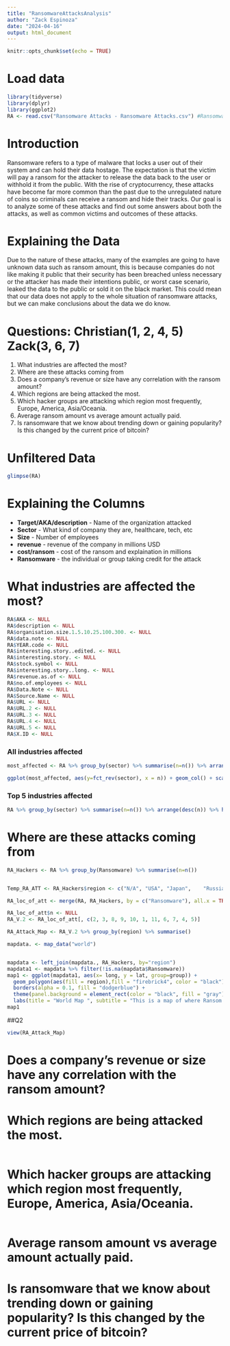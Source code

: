 ```yaml
---
title: "RansomwareAttacksAnalysis"
author: "Zack Espinoza"
date: "2024-04-16"
output: html_document
---
```


```r
knitr::opts_chunk$set(echo = TRUE)
```

# Load data
```r
library(tidyverse)
library(dplyr)
library(ggplot2)
RA <- read.csv("Ransomware Attacks - Ransomware Attacks.csv") #Ransomware Attacks
```

# Introduction
Ransomware refers to a type of malware that locks a user out of their system and can hold their data hostage. The expectation is that the victim will pay a ransom for the attacker to release the data back to the user or withhold it from the public. With the rise of cryptocurrency, these attacks have become far more common than the past due to the unregulated nature of coins so criminals can receive a ransom and hide their tracks. Our goal is to analyze some of these attacks and find out some answers about both the attacks, as well as common victims and outcomes of these attacks.

# Explaining the Data
Due to the nature of these attacks, many of the examples are going to have unknown data such as ransom amount, this is because companies do not like making it public that their security has been breached unless necessary or the attacker has made their intentions public, or worst case scenario, leaked the data to the public or sold it on the black market. This could mean that our data does not apply to the whole situation of ransomware attacks, but we can make conclusions about the data we do know.

# Questions: Christian(1, 2, 4, 5) Zack(3, 6, 7)
1. What industries are affected the most?
2. Where are these attacks coming from
3. Does a company's revenue or size have any correlation with the ransom amount?
4. Which regions are being attacked the most.
5. Which hacker groups are attacking which region most frequently, Europe, America, Asia/Oceania.
6. Average ransom amount vs average amount actually paid.
7. Is ransomware that we know about trending down or gaining popularity? Is this changed by the current price of bitcoin?


# Unfiltered Data
```r
glimpse(RA)
```

# Explaining the Columns
- **Target/AKA/description** - Name of the organization attacked
- **Sector** - What kind of company they are, healthcare, tech, etc
- **Size** - Number of employees
- **revenue** - revenue of the company in millions USD
- **cost/ransom** - cost of the ransom and explaination in millions 
- **Ransomware** - the individual or group taking credit for the attack

# What industries are affected the most?
```r
RA$AKA <- NULL
RA$description <- NULL
RA$organisation.size.1.5.10.25.100.300. <- NULL
RA$data.note <- NULL
RA$YEAR.code <- NULL
RA$interesting.story..edited. <- NULL
RA$interesting.story. <- NULL
RA$stock.symbol <- NULL
RA$interesting.story..long. <- NULL
RA$revenue.as.of <- NULL
RA$no.of.employees <- NULL
RA$Data.Note <- NULL
RA$Source.Name <- NULL
RA$URL <- NULL
RA$URL.2 <- NULL
RA$URL.3 <- NULL
RA$URL.4 <- NULL
RA$URL.5 <- NULL
RA$X.ID <- NULL
```

### All industries affected
```r
most_affected <- RA %>% group_by(sector) %>% summarise(n=n()) %>% arrange(desc(n), sector)

ggplot(most_affected, aes(y=fct_rev(sector), x = n)) + geom_col() + scale_x_continuous() + labs(y=NULL, x = "Number of Attacks")
```



### Top 5 industries affected
```r
RA %>% group_by(sector) %>% summarise(n=n()) %>% arrange(desc(n)) %>% head(5) #the most affected sector.
```







# Where are these attacks coming from
```r
RA_Hackers <- RA %>% group_by(Ransomware) %>% summarise(n=n())


Temp_RA_ATT <- RA_Hackers$region <- c("N/A", "USA",	"Japan",	"Russia",	"Russia",	"Russia",	"Russia",	"Russia",	"Iran",	"Russia",	"Russia",	"Russia",	"Russia",	"Russia",	"Cuba",	"Russia",	"Russia",	"UK",	"Ukraine",	"USA",	"Turky",	"Russia",	"Russia",	"Ukraine",	"Ecuador",	"Russia",	"Russia",	"Russia",	"Russia",	"Russia",	"Russia",	"Russia",	"Russia",	"N/A",	"Russia",	"Russia",	"Netherlands",	"Iran",	"Russia",	"Russia",	"Russia",	"Russia",	"Spain",	"Russia",	"Russia",	"Russia",	"Russia",	"Russia",	"Russia",	"USA",	"Iran",	"South Africa",	"Russia",	"Russia",	"Russia",	"Russia",	"North Korea",	"Russia",	"Chinese",	"Russia",	"N/A")

RA_loc_of_att <- merge(RA, RA_Hackers, by = c("Ransomware"), all.x = TRUE)

RA_loc_of_att$n <- NULL
RA_V.2 <- RA_loc_of_att[, c(2, 3, 8, 9, 10, 1, 11, 6, 7, 4, 5)]
```

```r
RA_Attack_Map <- RA_V.2 %>% group_by(region) %>% summarise()

mapdata. <- map_data("world")


mapdata <- left_join(mapdata., RA_Hackers, by="region")
mapdata1 <- mapdata %>% filter(!is.na(mapdata$Ransomware))
map1 <- ggplot(mapdata1, aes(x= long, y = lat, group=group)) +
  geom_polygon(aes(fill = region),fill = "firebrick4", color = "black") + 
  borders(alpha = 0.1, fill = "dodgerblue") +
  theme(panel.background = element_rect(color = "black", fill = "gray")) +
  labs(title = "World Map ", subtitle = "This is a map of where Ransom attacks come from")
map1

```
##Q2
```r
view(RA_Attack_Map)

```









# Does a company's revenue or size have any correlation with the ransom amount?











# Which regions are being attacked the most.
```r


```









# Which hacker groups are attacking which region most frequently, Europe, America, Asia/Oceania.
```r


```










# Average ransom amount vs average amount actually paid.











# Is ransomware that we know about trending down or gaining popularity? Is this changed by the current price of bitcoin?










